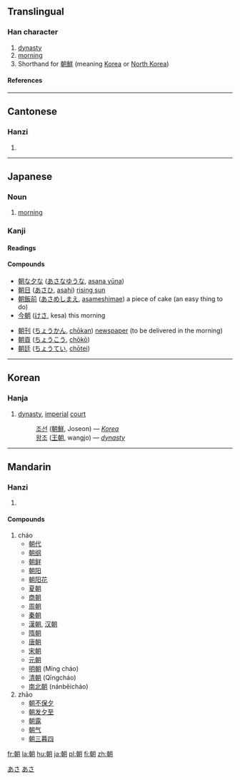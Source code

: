 ==Translingual==
===Han character===
{{Han char|rn=74|rad=月|as=08|sn=12|four=4742<sub>0</sub>|canj=十十月 (JJB)}}
# [[dynasty]]
# [[morning]]
# Shorthand for [[朝鮮]] (meaning [[Korea]] or [[North Korea]])
====References====
{{Han ref|kx=0506.030|dkj=14374|dj=0885.070|hdz=32084.080|uh=671D|ud=26397|bh=B4C2|bd=46274}}
----
==Cantonese==
===Hanzi===
{{yue-hanzi|jyut=|y=[[chiu4]], [[jiu1]]}}
# {{defn|Cantonese}}
----
==Japanese==
===Noun===
[[Category:1000 Japanese basic words|あさ]]
{{ja-noun|k|hira=あさ|rom=asa}}

# [[morning]]
[[Category:ja:Time|あさ]]
===Kanji===
{{ja-kanji|grade=|rs=月08}}
====Readings====
{{ja-readings|on=[[ちょう]] ([[chō]])|kun=[[あさ]] ([[asa]]), [[あした]] ([[ashita]]), [[あつまる]] ([[atsumaru]])|nanori=[[とも]]}}
====Compounds====
{{top2}}
*[[朝な夕な]] ([[あさなゆうな]], [[asana yūna]])
*[[朝日]] ([[あさひ]], [[asahi]]) [[rising sun]]
*[[朝飯前]] ([[あさめしまえ]], [[asameshimae]]) a piece of cake (an easy thing to do)
*[[今朝]] ([[けさ]], kesa) this morning
{{mid2}}
*[[朝刊]] ([[ちょうかん]], [[chōkan]]) [[newspaper]] (to be delivered in the morning)
*[[朝貢]] ([[ちょうこう]], [[chōkō]]) 
*[[朝廷]] ([[ちょうてい]], [[chōtei]])
{{bottom}}
----

==Korean==
===Hanja===
{{ko-hanja|hangeul=[[조]]|eumhun=|rv=jo|mr=cho|y=co}}
# [[dynasty]], [[imperial]] [[court]]
#:[[조선]] ([[朝鮮]], Joseon) &mdash; ''[[Korea]]''
#:[[왕조]] ([[王朝]], wangjo) &mdash; ''[[dynasty]]''

----

==Mandarin==
===Hanzi===
{{cmn-hanzi|pin=[[cháo]] ([[chao2]]), [[zhāo]] ([[zhao1]])|wg=[[ch'ao2|ch'ao<sup>2</sup>]], [[chao1|chao<sup>1</sup>]]}}
# {{defn|Mandarin}}

====Compounds====
#cháo
#*[[朝代]]
#*[[朝纲]]
#*[[朝鲜]]
#*[[朝阳]]
#*[[朝阳花]]
#*[[夏朝]]<!-- xia -->
#*[[商朝]]<!-- shang -->
#*[[周朝]]<!-- zhou -->
#*[[秦朝]]<!-- qin -->
#*[[漢朝]], [[汉朝]]<!-- han -->
#*[[隋朝]]<!-- sui -->
#*[[唐朝]]<!-- tang -->
#*[[宋朝]]<!-- song -->
#*[[元朝]]<!-- yuan -->
#*[[明朝]] (Míng cháo)
#*[[清朝]] (Qīngcháo)
#*[[南北朝]] (nánběicháo)
#zhāo
#*[[朝不保夕]]
#*[[朝发夕至]]
#*[[朝露]]
#*[[朝气]]
#*[[朝三暮四]]

[[fr:朝]]
[[la:朝]]
[[hu:朝]]
[[ja:朝]]
[[pl:朝]]
[[fi:朝]]
[[zh:朝]]